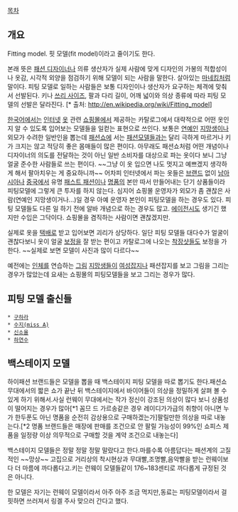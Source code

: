 [[목차]]

== 개요 ==

Fitting model. 핏 모델(fit model)이라고 줄이기도 한다.

본래 뜻은 [[패션 디자이너]]나 의류 생산자가 실제 사람에 맞게 디자인의 가봉의 적합성이나 옷감, 시각적 외양을 점검하기 위해 모델이 되는 사람을 말한다. 살아있는 [[마네킹]]처럼 말이다. 피팅 모델로 일하는 사람들은 보통 디자인이나 생산자가 요구하는 체격에 맞춰서 선발된다. 키나 [[쓰리 사이즈]], 팔과 다리 길이, 어깨 넓이와 의상 종류에 따라 피팅 모델의 선발은 달라진다. [* 출처: http://en.wikipedia.org/wiki/Fitting_model]

[[한국어]]에서는 [[인터넷]] [[옷]] 관련 [[쇼핑몰]]에서 제공하는 카탈로그에서 대략적으로 어떤 옷인지 알 수 있도록 입어보는 모델들을 일컫는 표현으로 쓰인다. 보통은 [[연예인]] [[지망생]]이나 외모가 수려한 일반인을 뽑는데 [[패션쇼]]에 서는 [[패션모델]]들과는 달리 극하게 마르거나 키가 크지는 않고 적당히 좋은 몸매들이 많은 편이다. 아무래도 패션쇼처럼 어떤 개념이나 디자이너의 의도를 전달하는 것이 아닌 일반 소비자를 대상으로 파는 옷이다 보니 그냥 얼굴 준수한 사람들로 쓰는 편이다. ~~그냥 이 옷 입으면 나도 멋지고 예쁘겠지 생각하게 해서 팔아치우는 게 중요하니까~~ 어차피 인터넷에서 파는 옷들은 [[브랜드]] 없이 [[남아시아]]나 [[중국]]에서 유명 [[패스트 패션]]이나 [[명품]]의 본만 따서 만들어내는 단기 상품들이라 피팅모델에 그렇게 큰 투자를 하지 않는다. 심지어 쇼핑몰 운영자가 외모가 좀 괜찮은 사람(연예인 지망생이거나...)일 경우 아예 운영자 본인이 피팅모델을 하는 경우도 있다. 피팅 모델들도 다른 일 하기 전에 알바 개념으로 하는 경우도 많고. [[에이전시]]도 생기긴 했지만 수입은 그닥이다. 쇼핑몰을 겸직하는 사람이면 괜찮겠지만.

실제로 옷을 [[택배]]로 받고 입어보면 괴리가 상당하다. 일단 피팅 모델들 대다수가 얼굴이 괜찮다보니 옷이 얼굴 [[보정]]을 잘 받는 편이고 카탈로그에 나오는 [[착장샷]]들도 보정을 가한다. ~~실제로 보면 모델이 사진과 많이 다르다~~

예전에는 [[인체]]를 연습하는 [[그림]] [[지망생]]들이 [[여성잡지]]나 패션잡지를 보고 그림을 그리는 경우가 많았는데 요새는 쇼핑몰의 피팅모델들을 보고 그리는 경우가 많다.
== 피팅 모델 출신들 ==
 * [[구하라]]
 * [[수지(miss A)]]
 * [[신소율]]
 * [[하연수]]
== 백스테이지 모델 ==
하이패션 브랜드들은 모델을 뽑을 때 백스테이지 피팅 모델을 따로 뽑기도 한다.패션쇼 무대에서의 짧은 쇼가 끝난 뒤 백스테이지에서 바이어들이 의상을 정밀하게 살펴 볼 수 있게 하기 위해서.사실 런웨이 무대에서는 작가 정신이 강조된 의상이 많다 보니 상품성이 떨어지는 경우가 많아[*1 꼼므 드 가르송같은 경우 레이디가가급의 취향이 아니면 누가 한두푼도 아닌 명품을 순전히 감상용으로 구매하겠는가]팔릴만한 의상을 따로 내놓는다.[*2 명품 브랜드들은 매장에 판매를 조건으로 안 팔릴 가능성이 99%인 쇼피스 제품을 일정량 이상 의무적으로 구매할 것을 계약 조건으로 내놓는다]

백스테이지 모델들은 정말 정말 정말 말랐다고 한다.마를수록 아름답다는 패션계의 고질적인 ~~망상~~ 고집으로 거리상의 착시현상과 무대빨,조명빨,음악빨을 받는 런웨이보다 더 마름에 까다롭다고.키는 런웨이 모델들같이 176~183센티로 까다롭게 규정된 것은 아니다.

한 모델은 자기는 런웨이 모델이라서 아주 아주 조금 먹지만,동료는 피팅모델이라서 걸핏하면 쓰러져서 링겔 주사 맞으러 간다고 했다.
